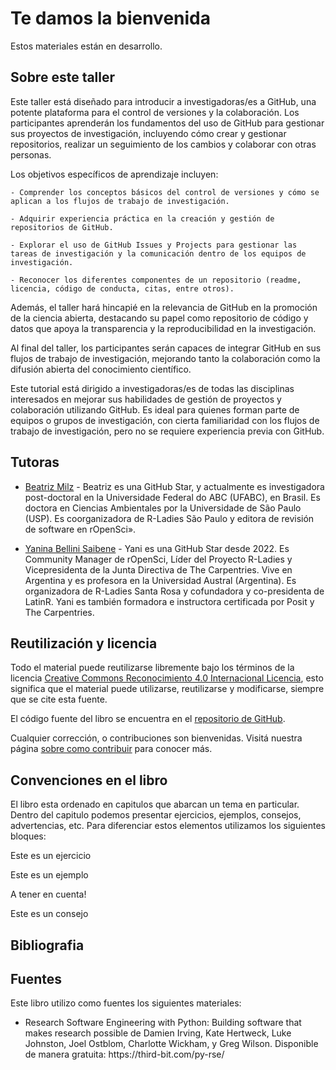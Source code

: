 # Te damos la bienvenida {.unnumbered}

::: enconstruccion
Estos materiales están en desarrollo. 
:::


## Sobre este taller

Este taller está diseñado para introducir a investigadoras/es a GitHub, una potente plataforma para el control de versiones y la colaboración.
Los participantes aprenderán los fundamentos del uso de GitHub para gestionar sus proyectos de investigación, incluyendo cómo crear y gestionar repositorios, realizar un seguimiento de los cambios y colaborar con otras personas.

Los objetivos específicos de aprendizaje incluyen:

    - Comprender los conceptos básicos del control de versiones y cómo se aplican a los flujos de trabajo de investigación.

    - Adquirir experiencia práctica en la creación y gestión de repositorios de GitHub.

    - Explorar el uso de GitHub Issues y Projects para gestionar las tareas de investigación y la comunicación dentro de los equipos de investigación.

    - Reconocer los diferentes componentes de un repositorio (readme, licencia, código de conducta, citas, entre otros).

Además, el taller hará hincapié en la relevancia de GitHub en la promoción de la ciencia abierta, destacando su papel como repositorio de código y datos que apoya la transparencia y la reproducibilidad en la investigación.

Al final del taller, los participantes serán capaces de integrar GitHub en sus flujos de trabajo de investigación, mejorando tanto la colaboración como la difusión abierta del conocimiento científico.

Este tutorial está dirigido a investigadoras/es de todas las disciplinas interesados en mejorar sus habilidades de gestión de proyectos y colaboración utilizando GitHub. Es ideal para quienes forman parte de equipos o grupos de investigación, con cierta familiaridad con los flujos de trabajo de investigación, pero no se requiere experiencia previa con GitHub. 

## Tutoras

- [Beatriz Milz](https://beamilz.com) - Beatriz es una GitHub Star, y actualmente es investigadora post-doctoral en la Universidade Federal do ABC (UFABC), en Brasil. Es doctora en Ciencias Ambientales por la Universidade de São Paulo (USP). Es coorganizadora de R-Ladies São Paulo y editora de revisión de software en rOpenSci».

- [Yanina Bellini Saibene](https://yabellini.netlify.app/) - Yani es una GitHub Star desde 2022. Es Community Manager de rOpenSci, Líder del Proyecto R-Ladies y Vicepresidenta de la Junta Directiva de The Carpentries. Vive en Argentina y es profesora en la Universidad Austral (Argentina). Es organizadora de R-Ladies Santa Rosa y cofundadora y co-presidenta de LatinR. Yani es también formadora e instructora certificada por Posit y The Carpentries. 

## Reutilización y licencia {#sec-licensing}

Todo el material puede reutilizarse libremente bajo los términos de la licencia
[Creative Commons Reconocimiento 4.0 Internacional
Licencia](https://creativecommons.org/licenses/by/4.0/), esto significa que el material
puede utilizarse, reutilizarse y modificarse, siempre que se cite esta fuente.

El código fuente del libro se encuentra en el [repositorio de GitHub]().

Cualquier corrección,
o contribuciones son bienvenidas. Visitá nuestra página
[sobre como contribuir]() para conocer más.


## Convenciones en el libro

El libro esta ordenado en capitulos que abarcan un tema en particular. Dentro del capitulo podemos presentar ejercicios, ejemplos, consejos, advertencias, etc. Para diferenciar estos elementos utilizamos los siguientes bloques:

::: ejercicio
Este es un ejercicio
:::

::: ejemplo
Este es un ejemplo
:::

::: importante
A tener en cuenta!
:::

::: tip
Este es un consejo
:::


## Bibliografia 



## Fuentes

Este libro utilizo como fuentes los siguientes materiales:

* Research Software Engineering with Python: Building software that makes research possible de Damien Irving, Kate Hertweck, Luke Johnston, Joel Ostblom, Charlotte Wickham, y Greg Wilson. Disponible de manera gratuita: https://third-bit.com/py-rse/ 

